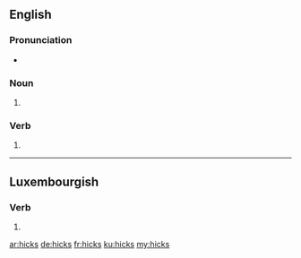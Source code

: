 ==English==

===Pronunciation===
* {{IPA|/hɪks/|lang=en}}

===Noun===
{{head|en|noun plural form}}

# {{plural of|hick|lang=en}}

===Verb===
{{head|en|verb form}}

# {{en-third person singular of|hick}}

----

==Luxembourgish==

===Verb===
{{head|lb|verb form}}

# {{inflection of|hicken||2|s|pres|indc|lang=lb}}

[[ar:hicks]]
[[de:hicks]]
[[fr:hicks]]
[[ku:hicks]]
[[my:hicks]]